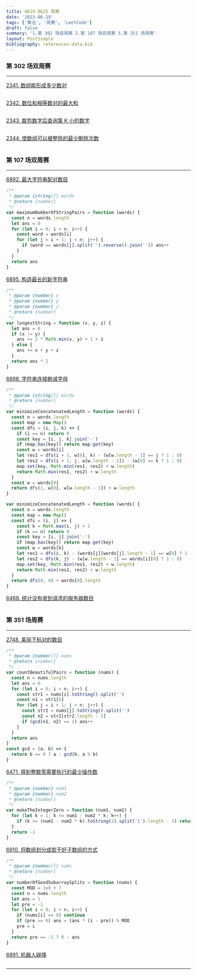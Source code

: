 ```yaml
---
title: 0619-0625 周赛
date: '2023-06-19'
tags: ['算法', '周赛', 'LeetCode']
draft: false
summary: '1.第 302 场双周赛 2.第 107 场双周赛 3.第 351 场周赛'
layout: PostSimple
bibliography: references-data.bib
---
```


### 第 302 场双周赛

---

[2341. 数组能形成多少数对](https://leetcode.cn/problems/maximum-number-of-pairs-in-array/)

```js

```

[2342. 数位和相等数对的最大和](https://leetcode.cn/problems/max-sum-of-a-pair-with-equal-sum-of-digits/)

```js

```

[2343. 裁剪数字后查询第 K 小的数字](https://leetcode.cn/problems/query-kth-smallest-trimmed-number/)

```js

```

[2344. 使数组可以被整除的最少删除次数](https://leetcode.cn/problems/minimum-deletions-to-make-array-divisible/)

```js

```

### 第 107 场双周赛

---

[6892. 最大字符串配对数目](https://leetcode.cn/problems/find-maximum-number-of-string-pairs/)

```js
/**
 * @param {string[]} words
 * @return {number}
 */
var maximumNumberOfStringPairs = function (words) {
  const n = words.length
  let ans = 0
  for (let i = 0; i < n; i++) {
    const word = words[i]
    for (let j = i + 1; j < n; j++) {
      if (word == words[j].split('').reverse().join('')) ans++
    }
  }
  return ans
}
```

[6895. 构造最长的新字符串](https://leetcode.cn/problems/construct-the-longest-new-string/)

```js
/**
 * @param {number} x
 * @param {number} y
 * @param {number} z
 * @return {number}
 */
var longestString = function (x, y, z) {
  let ans = 0
  if (x != y) {
    ans += 2 * Math.min(x, y) + 1 + z
  } else {
    ans += x + y + z
  }
  return ans * 2
}
```

[6898. 字符串连接删减字母](https://leetcode.cn/problems/decremental-string-concatenation/)

```js
/**
 * @param {string[]} words
 * @return {number}
 */
var minimizeConcatenatedLength = function (words) {
  const n = words.length
  const map = new Map()
  const dfs = (i, j, k) => {
    if (i == n) return 0
    const key = [i, j, k].join('-')
    if (map.has(key)) return map.get(key)
    const w = words[i]
    let res1 = dfs(i + 1, w[0], k) - (w[w.length - 1] == j ? 1 : 0)
    let res2 = dfs(i + 1, j, w[w.length - 1]) - (w[0] == k ? 1 : 0)
    map.set(key, Math.min(res1, res2) + w.length)
    return Math.min(res1, res2) + w.length
  }
  const w = words[0]
  return dfs(1, w[0], w[w.length - 1]) + w.length
}

var minimizeConcatenatedLength = function (words) {
  const n = words.length
  const map = new Map()
  const dfs = (i, j) => {
    const k = Math.max(i, j) + 1
    if (k == n) return 0
    const key = [i, j].join('-')
    if (map.has(key)) return map.get(key)
    const w = words[k]
    let res1 = dfs(i, k) - (words[j][words[j].length - 1] == w[0] ? 1 : 0)
    let res2 = dfs(k, j) - (w[w.length - 1] == words[i][0] ? 1 : 0)
    map.set(key, Math.min(res1, res2) + w.length)
    return Math.min(res1, res2) + w.length
  }
  return dfs(0, 0) + words[0].length
}
```

[6468. 统计没有收到请求的服务器数目](https://leetcode.cn/problems/count-zero-request-servers/)

```js

```

### 第 351 场周赛

---

[2748. 美丽下标对的数目](https://leetcode.cn/problems/number-of-beautiful-pairs/)

```js
/**
 * @param {number[]} nums
 * @return {number}
 */
var countBeautifulPairs = function (nums) {
  const n = nums.length
  let ans = 0
  for (let i = 0; i < n; i++) {
    const str1 = nums[i].toString().split('')
    const n1 = str1[0]
    for (let j = i + 1; j < n; j++) {
      const str2 = nums[j].toString().split('')
      const n2 = str2[str2.length - 1]
      if (gcd(n1, n2) == 1) ans++
    }
  }
  return ans
}
const gcd = (a, b) => {
  return b == 0 ? a : gcd(b, a % b)
}
```

[6471. 得到整数零需要执行的最少操作数](https://leetcode.cn/problems/minimum-operations-to-make-the-integer-zero/)

```js
/**
 * @param {number} num1
 * @param {number} num2
 * @return {number}
 */
var makeTheIntegerZero = function (num1, num2) {
  for (let k = 1; k <= num1 - num2 * k; k++) {
    if (k >= (num1 - num2 * k).toString(2).split('1').length - 1) return k
  }
  return -1
}
```

[6910. 将数组划分成若干好子数组的方式](https://leetcode.cn/problems/ways-to-split-array-into-good-subarrays/)

```js
/**
 * @param {number[]} nums
 * @return {number}
 */
var numberOfGoodSubarraySplits = function (nums) {
  const MOD = 1e9 + 7
  const n = nums.length
  let ans = 1
  let pre = -1
  for (let i = 0; i < n; i++) {
    if (nums[i] == 0) continue
    if (pre >= 0) ans = (ans * (i - pre)) % MOD
    pre = i
  }
  return pre == -1 ? 0 : ans
}
```

[6891. 机器人碰撞](https://leetcode.cn/problems/robot-collisions/)

```js

```

---
